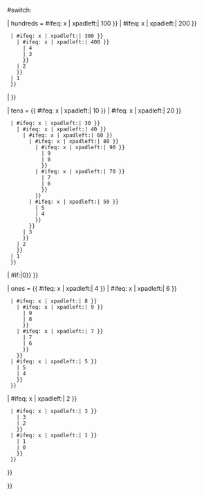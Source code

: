 {{{{{|safesubst:}}}#switch: {{{3|}}}

| hundreds =   <noinclude><!-- 0xx-4xx, using linear search since most strings will probably be less than 100 bytes. --></noinclude>
{{{{{|safesubst:}}}#ifeq: x{{{1|}}} | x{{{{{|safesubst:}}}padleft:{{{1|}}}| 100 }}  <noinclude><!--str >= x--></noinclude>
| {{{{{|safesubst:}}}#ifeq: x{{{1|}}} | x{{{{{|safesubst:}}}padleft:{{{1|}}}| 200 }}
  | {{{{{|safesubst:}}}#ifeq: x{{{1|}}} | x{{{{{|safesubst:}}}padleft:{{{1|}}}| 300 }}
    | {{{{{|safesubst:}}}#ifeq: x{{{1|}}} | x{{{{{|safesubst:}}}padleft:{{{1|}}}| 400 }}
      | 4
      | 3
      }}
    | 2
    }}
  | 1
  }}
|   <noinclude><!-- Don't return 0, since tens and ones don't want a leading 0 in parameter 2. --></noinclude>
}}

| tens =   <noinclude><!-- x0x-x9x, using linear search for 0x-3x, binary search for 4x-9x, since most strings will probably be 0-39 bytes. --></noinclude>
{{{2|}}}{{
{{{|safesubst:}}}#ifeq: x{{{1|}}} | x{{{{{|safesubst:}}}padleft:{{{1|}}}| {{{2|}}}10 }}  <noinclude><!--str >= x--></noinclude>
| {{{{{|safesubst:}}}#ifeq: x{{{1|}}} | x{{{{{|safesubst:}}}padleft:{{{1|}}}| {{{2|}}}20 }}
  | {{{{{|safesubst:}}}#ifeq: x{{{1|}}} | x{{{{{|safesubst:}}}padleft:{{{1|}}}| {{{2|}}}30 }}
    | {{{{{|safesubst:}}}#ifeq: x{{{1|}}} | x{{{{{|safesubst:}}}padleft:{{{1|}}}| {{{2|}}}40 }}
      | {{{{{|safesubst:}}}#ifeq: x{{{1|}}} | x{{{{{|safesubst:}}}padleft:{{{1|}}}| {{{2|}}}60 }}
        | {{{{{|safesubst:}}}#ifeq: x{{{1|}}} | x{{{{{|safesubst:}}}padleft:{{{1|}}}| {{{2|}}}80 }}
          | {{{{{|safesubst:}}}#ifeq: x{{{1|}}} | x{{{{{|safesubst:}}}padleft:{{{1|}}}| {{{2|}}}90 }}
            | 9
            | 8
            }}
          | {{{{{|safesubst:}}}#ifeq: x{{{1|}}} | x{{{{{|safesubst:}}}padleft:{{{1|}}}| {{{2|}}}70 }}
            | 7
            | 6
            }}
          }}
        | {{{{{|safesubst:}}}#ifeq: x{{{1|}}} | x{{{{{|safesubst:}}}padleft:{{{1|}}}| {{{2|}}}50 }}
          | 5
          | 4
          }}
        }}
      | 3
      }}
    | 2
    }}
  | 1
  }}
| {{{{{|safesubst:}}}#if:{{{2|}}}|0}}   <noinclude><!-- Only return 0 if >=100, since ones don't want a leading 0 in parameter 2. --></noinclude>
}}

| ones =   <noinclude><!-- xx0-xx9, using binary search. --></noinclude>
{{{2|}}}{{
{{{|safesubst:}}}#ifeq: x{{{1|}}} | x{{{{{|safesubst:}}}padleft:{{{1|}}}| {{{2|}}}4 }}  <noinclude><!--str >= x--></noinclude>
| {{{{{|safesubst:}}}#ifeq: x{{{1|}}} | x{{{{{|safesubst:}}}padleft:{{{1|}}}| {{{2|}}}6 }}
  | {{{{{|safesubst:}}}#ifeq: x{{{1|}}} | x{{{{{|safesubst:}}}padleft:{{{1|}}}| {{{2|}}}8 }}
    | {{{{{|safesubst:}}}#ifeq: x{{{1|}}} | x{{{{{|safesubst:}}}padleft:{{{1|}}}| {{{2|}}}9 }}
      | 9
      | 8
      }}
    | {{{{{|safesubst:}}}#ifeq: x{{{1|}}} | x{{{{{|safesubst:}}}padleft:{{{1|}}}| {{{2|}}}7 }}
      | 7
      | 6
      }}
    }}
  | {{{{{|safesubst:}}}#ifeq: x{{{1|}}} | x{{{{{|safesubst:}}}padleft:{{{1|}}}| {{{2|}}}5 }}
    | 5
    | 4
    }}
  }}
| {{{{{|safesubst:}}}#ifeq: x{{{1|}}} | x{{{{{|safesubst:}}}padleft:{{{1|}}}| {{{2|}}}2 }}
  | {{{{{|safesubst:}}}#ifeq: x{{{1|}}} | x{{{{{|safesubst:}}}padleft:{{{1|}}}| {{{2|}}}3 }}
    | 3
    | 2
    }}
  | {{{{{|safesubst:}}}#ifeq: x{{{1|}}} | x{{{{{|safesubst:}}}padleft:{{{1|}}}| {{{2|}}}1 }}
    | 1
    | 0
    }}
  }}
}}

}}<noinclude>

{{documentation}}
<!-- Add categories and interwikis to the /doc subpage, not here! -->
</noinclude>